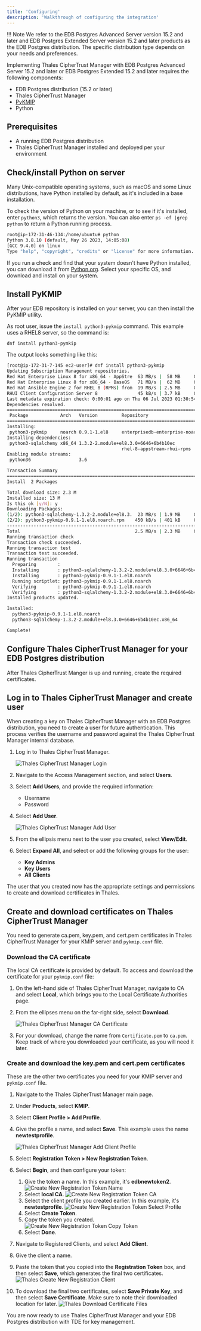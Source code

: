 ```yaml
---
title: 'Configuring'
description: 'Walkthrough of configuring the integration'
---
```


!!! Note
    We refer to the EDB Postgres Advanced Server version 15.2 and later and EDB Postgres Extended Server version 15.2 and later products as the EDB Postgres distribution. The specific distribution type depends on your needs and preferences.

Implementing Thales CipherTrust Manager with EDB Postgres Advanced Server 15.2 and later or EDB Postgres Extended 15.2 and later requires the following components:

- EDB Postgres distribution (15.2 or later)
- Thales CipherTrust Manager
- [PyKMIP](https://pypi.org/project/PyKMIP/#files)
- Python  

## Prerequisites

- A running EDB Postgres distribution
- Thales CipherTrust Manager installed and deployed per your environment

## Check/install Python on server

Many Unix-compatible operating systems, such as macOS and some Linux distributions, have Python installed by default, as it's included in a base installation.

To check the version of Python on your machine, or to see if it's installed, enter `python3`, which returns the version. You can also enter `ps -ef |grep python` to return a Python running process.
```bash
root@ip-172-31-46-134:/home/ubuntu# python
Python 3.8.10 (default, May 26 2023, 14:05:08) 
[GCC 9.4.0] on linux
Type "help", "copyright", "credits" or "license" for more information.
```
If you run a check and find that your system doesn't have Python installed, you can download it from [Python.org](https://www.python.org/downloads/). Select your specific OS, and download and install on your system.

## Install PyKMIP 
After your EDB repository is installed on your server, you can then install the PyKMIP utility.

As  root user, issue the `install python3-pykmip` command. This example uses a RHEL8 server, so the command is:

```
dnf install python3-pymkip
```

The output looks something like this:

```bash
[root@ip-172-31-7-145 ec2-user]# dnf install python3-pykmip
Updating Subscription Management repositories.
Red Hat Enterprise Linux 8 for x86_64 - AppStre  63 MB/s |  58 MB     00:00    
Red Hat Enterprise Linux 8 for x86_64 - BaseOS   71 MB/s |  62 MB     00:00    
Red Hat Ansible Engine 2 for RHEL 8 (RPMs) from  19 MB/s | 2.5 MB     00:00    
RHUI Client Configuration Server 8               45 kB/s | 3.7 kB     00:00    
Last metadata expiration check: 0:00:01 ago on Thu 06 Jul 2023 01:30:54 PM UTC.
Dependencies resolved.
================================================================================
 Package            Arch   Version         Repository                      Size
================================================================================
Installing:
 python3-pykmip     noarch 0.9.1-1.el8     enterprisedb-enterprise-noarch 401 k
Installing dependencies:
 python3-sqlalchemy x86_64 1.3.2-2.module+el8.3.0+6646+6b4b10ec
                                           rhel-8-appstream-rhui-rpms     1.9 M
Enabling module streams:
 python36                  3.6                                                 

Transaction Summary
================================================================================
Install  2 Packages

Total download size: 2.3 M
Installed size: 13 M
Is this ok [y/N]: y
Downloading Packages:
(1/2): python3-sqlalchemy-1.3.2-2.module+el8.3.  23 MB/s | 1.9 MB     00:00    
(2/2): python3-pykmip-0.9.1-1.el8.noarch.rpm    450 kB/s | 401 kB     00:00    
--------------------------------------------------------------------------------
Total                                           2.5 MB/s | 2.3 MB     00:00     
Running transaction check
Transaction check succeeded.
Running transaction test
Transaction test succeeded.
Running transaction
  Preparing        :                                                        1/1 
  Installing       : python3-sqlalchemy-1.3.2-2.module+el8.3.0+6646+6b4b1   1/2 
  Installing       : python3-pykmip-0.9.1-1.el8.noarch                      2/2 
  Running scriptlet: python3-pykmip-0.9.1-1.el8.noarch                      2/2 
  Verifying        : python3-pykmip-0.9.1-1.el8.noarch                      1/2 
  Verifying        : python3-sqlalchemy-1.3.2-2.module+el8.3.0+6646+6b4b1   2/2 
Installed products updated.

Installed:
  python3-pykmip-0.9.1-1.el8.noarch                                             
  python3-sqlalchemy-1.3.2-2.module+el8.3.0+6646+6b4b10ec.x86_64                

Complete!
```

## Configure Thales CipherTrust Manager for your EDB Postgres distribution

After Thales CipherTrust Manger is up and running, create the required certificates.

## Log in to Thales CipherTrust Manager and create user
When creating a key on Thales CipherTrust Manager with an EDB Postgres distribution, you need to create a user for future authentication. This process verifies the username and password against the Thales CipherTrust Manager internal database.

1. Log in to Thales CipherTrust Manager.
    
    ![Thales CipherTrust Manager Login](Images/ThalesCipherTrustLoginScreen.png)

2. Navigate to the Access Management section, and select **Users**.

3. Select **Add Users**, and provide the required information:
    - Username
    - Password

4. Select **Add User**.

    ![Thales CipherTrust Manager Add User](Images/ThalesCipherTrustAddUser.png)

5. From the ellipsis menu next to the user you created, select **View/Edit**.

6. Select **Expand All**, and select or add the following groups for the user:
    - **Key Admins**
    - **Key Users**
    - **All Clients**

The user that you created now has the appropriate settings and permissions to create and download certificates in Thales.

## Create and download certificates on Thales CipherTrust Manager

You need to generate ca.pem, key.pem, and cert.pem certificates in Thales CipherTrust Manager for your KMIP server and `pykmip.conf` file.

### Download the CA certificate

The local CA certificate is provided by default. To access and download the certificate for your `pykmip.conf` file:

1. On the left-hand side of Thales CipherTrust Manager, navigate to CA and select **Local**, which brings you to the Local Certificate Authorities page.

2. From the ellipses menu on the far-right side, select **Download**.

    ![Thales CipherTrust Manager CA Certificate](Images/ThalesCipherTrustCACert.png)

3. For your download, change the name from `Certificate.pem` to `ca.pem`. Keep track of where you downloaded your certificate, as you will need it later.

### Create and download the key.pem and cert.pem certificates

These are the other two certificates you need for your KMIP server and `pykmip.conf` file.

1. Navigate to the Thales CipherTrust Manager main page.

2. Under **Products**, select **KMIP**.

3. Select **Client Profile > Add Profile**.

4. Give the profile a name, and select **Save**. This example uses the name **newtestprofile**.

    ![Thales CipherTrust Manager Add Client Profile](Images/ThalesCipherTrustManagerAddClientProfile.png)

5. Select **Registration Token > New Registration Token**.

6. Select **Begin**, and then configure your token:
    1. Give the token a name. In this example, it's **edbnewtoken2**.
    ![Create New Registration Token Name](Images/CreateNewRegistrationTokenName.png)
    1. Select **local CA**.
    ![Create New Registration Token CA](Images/CreateNewRegistrationTokenCA.png)
    1. Select the client profile you created earlier. In this example, it's **newtestprofile**.
    ![Create New Registration Token Select Profile](Images/CreateNewRegistrationTokenSelectProfile.png)
    1. Select **Create Token**.
    1. Copy the token you created.
    ![Create New Registration Token Copy Token](Images/CreateNewRegistrationTokenCopyToken.png)
    1. Select **Done**.

7. Navigate to Registered Clients, and select **Add Client**.

8. Give the client a name.

9. Paste the token that you copied into the **Registration Token** box, and then select **Save**, which generates the final two certificates.
    ![Thales Create New Registration Client](Images/ThalesRegistrationClient.png) 

10. To download the final two certificates, select **Save Private Key**, and then select **Save Certificate**.  Make sure to note their downloaded location for later.
    ![Thales Download Certificate Files](Images/ThalesDownloadCerts.png)

You are now ready to use Thales CipherTrust Manager and your EDB Postgres distribution with TDE for key management.